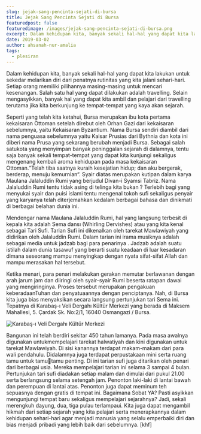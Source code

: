```yaml
---
slug: jejak-sang-pencinta-sejati-di-bursa
title: Jejak Sang Pencinta Sejati di Bursa
featuredpost: false
featuredimage: /images/jejak-sang-pencinta-sejati-di-bursa.png
excerpt: Dalam kehidupan kita, banyak sekali hal-hal yang dapat kita lakukan untuk sekedar melarikan diri dari penatnya rutinitas yang kita jalani sehari-hari.
date: 2019-03-02
author: ahsanah-nur-amalia
tags:
  - plesiran
---
```


Dalam kehidupan kita, banyak sekali hal-hal yang dapat kita lakukan untuk sekedar melarikan diri dari penatnya rutinitas yang
kita jalani sehari-hari. Setiap orang memiliki pilihannya masing-masing untuk mencari kesenangan. Salah satu hal yang dapat dilakukan adalah travelling. Selain mengasyikkan, banyak hal yang dapat kita ambil dan pelajari dari travelling terutama jika kita berkunjung ke tempat-tempat yang kaya akan sejarah.

Seperti yang telah kita ketahui, Bursa merupakan ibu kota pertama kekaisaran Ottoman setelah direbut oleh Orhan Gazi dari kekaisaran sebelumnya, yaitu Kekaisaran Byzantium. Nama Bursa sendiri diambil dari nama penguasa sebelumnya yaitu Kaisar Prusias dari Bythnia dan kota ini diberi nama Prusa yang sekarang berubah menjadi Bursa. Sebagai salah satukota yang menyimpan banyak peninggalan sejarah di dalamnya, tentu saja banyak sekali tempat-tempat yang dapat kita kunjungi sekaligus mengenang kembali aroma kehidupan pada masa kekaisaran Ottoman.“Telah tiba saatnya kuraih kesejatian hidup; dan aku bergerak, berderap, menuju kemurnian“. Syair diatas merupakan kutipan dalam karya
Maulana Jalaluddin Rumi yang berjudul Divan-i Syamsi Tabriz. Nama Jalaluddin Rumi tentu tidak asing di telinga kita bukan ? Terlebih bagi yang menyukai syair dan puisi islami tentu mengenal
tokoh sufi sekaligus penyair yang karyanya telah diterjemahkan kedalam berbagai bahasa dan dinikmati di berbagai belahan dunia ini.

Mendengar nama Maulana Jalaluddin Rumi, hal yang langsung terbesit di kepala kita adalah Sema dansı (Whirling Dervishes) atau yang kita kenal sebagai Tari Sufi. Tarian Sufi ini dikenalkan oleh tarekat Mawlawiyah yang didirikan oleh Jalaluddin Rumi. Dalam tarian ini irama musiknya adalah sebagai media untuk
jadzab bagi para penarinya . Jadzab adalah suatu istilah dalam dunia tasawuf yang berarti suatu keadaan di luar kesadaran dimana seseorang mampu menyingkap dengan nyata sifat-sifat Allah dan mampu merasakan hal tersebut.

Ketika menari, para penari melakukan gerakan memutar berlawanan dengan arah jarum jam dan diiringi oleh syair-syair Rumi beserta ratapan dawai yang mengiringinya. Proses tersebut merupakan pengakuan keberadaanTuhan dan penyatuaannya dengan penciptanya. Nah, di Bursa kita juga bias menyaksikan secara langsung pertunjukan
tari Sema ini. Tepatnya di Karabaş-ı Veli Dergahı Kültür Merkezi yang berada di Maksem Mahallesi, 5. Çardak Sk. No:2/1, 16040
Osmangazi / Bursa.

![Karabaş-ı Veli Dergahı Kültür Merkezi](/images/jejak-sang-pencinta-sejati-di-bursa-2.png)

Bangunan ini telah berdiri sekitar 450 tahun lamanya. Pada masa awalnya digunakan untukmempelajari tarekat halwatiyah dan kini digunakan untuk tarekat Mawlawiyah. Di sisi kanannya terdapat makam-makam dari para wali pendahulu. Didalamnya juga terdapat perpustakaan mini serta ruang tamu untuk tamutamu penting. Di ini tarian sufi juga ditarikan oleh penari dari berbagai usia. Mereka mempelajari tarian ini selama 3 sampai 4 bulan. Pertunjukan tari sufi diadakan setiap malam dan dimulai dari pukul 21.00 serta berlangsung selama setengah jam. Penonton laki-laki di lantai bawah dan perempuan di lantai atas. Penonton juga dapat meminum teh sepuasnya dengan gratis di tempat ini. Bagaimana Sobat YA? Pasti asyikkan mengunjungi tempat baru sekaligus mempelajari sejarahnya? Jadi, sekali merengkuh dayung, dua, tiga pulau terlampaui. Kita juga dapat mengambil hikmah dari setiap sejarah yang kita pelajari serta menerapkannya dalam kehidupan sehari-hari agar menjadi manusia yang selalu emperbaiki
diri dan bias menjadi pribadi yang lebih baik dari sebelumnya. [khf]
